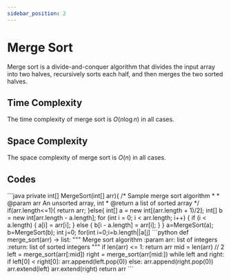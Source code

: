 ```yaml
---
sidebar_position: 2
---
```




# Merge Sort

Merge sort is a divide-and-conquer algorithm that divides the input array into two halves, recursively sorts each half, and then merges the two sorted halves.

## Time Complexity

The time complexity of merge sort is $O(n \log n)$ in all cases.

## Space Complexity

The space complexity of merge sort is $O(n)$ in all cases.

## Codes

<Tabs>
<TabItem value="Java" label="Java">
```java
private int[] MergeSort(int[] arr){
    /* Sample merge sort algorithm
     *
     * @param arr An unsorted array, int
     * @return a list of sorted array
     */
    if(arr.length<=1){
        return arr;
    }else{
        int[] a = new int[(arr.length + 1)/2];
    int[] b = new int[arr.length - a.length];
    for (int i = 0; i < arr.length; i++)
    {
        if (i < a.length) {
            a[i] = arr[i];
        }
        else {
            b[i - a.length] = arr[i];
        }
    }
        a=MergeSort(a);
        b=MergeSort(b);
        int j=0;
        for(int i=0;i<arr.length;i++){
            if( j<a.length && (i-j>=b.length||a[j]<b[i-j])){
                arr[i]=a[j];
                j++;
            }else{
                arr[i]=b[i-j];
            }
        }
        return arr;
    }
}
```
</TabItem>
<TabItem value="Python" label="Python">
```python
def merge_sort(arr) -> list:
    """
    Merge sort algorithm
    :param arr: list of integers
    :return: list of sorted integers
    """
    if len(arr) <= 1:
        return arr
    mid = len(arr) // 2
    left = merge_sort(arr[:mid])
    right = merge_sort(arr[mid:])
    while left and right:
        if left[0] < right[0]:
            arr.append(left.pop(0))
        else:
            arr.append(right.pop(0))
    arr.extend(left)
    arr.extend(right)
    return arr
```
</TabItem>
</Tabs>



